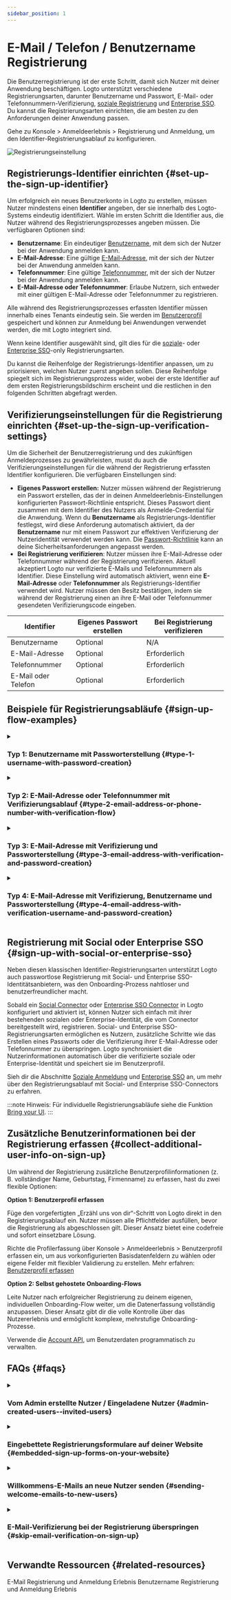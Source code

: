 ```yaml
---
sidebar_position: 1
---
```


# E-Mail / Telefon / Benutzername Registrierung

Die Benutzerregistrierung ist der erste Schritt, damit sich Nutzer mit deiner Anwendung beschäftigen. Logto unterstützt verschiedene Registrierungsarten, darunter Benutzername und Passwort, E-Mail- oder Telefonnummern-Verifizierung, [soziale Registrierung](/end-user-flows/sign-up-and-sign-in/social-sign-in) und [Enterprise SSO](/end-user-flows/enterprise-sso). Du kannst die Registrierungsarten einrichten, die am besten zu den Anforderungen deiner Anwendung passen.

Gehe zu <CloudLink to="/sign-in-experience/sign-up-and-sign-in">Konsole > Anmeldeerlebnis > Registrierung und Anmeldung</CloudLink>, um den Identifier-Registrierungsablauf zu konfigurieren.

<img src="/img/assets/sign-in-experience-sign-up.png" alt="Registrierungseinstellung" />

## Registrierungs-Identifier einrichten \{#set-up-the-sign-up-identifier}

Um erfolgreich ein neues Benutzerkonto in Logto zu erstellen, müssen Nutzer mindestens einen **Identifier** angeben, der sie innerhalb des Logto-Systems eindeutig identifiziert. Wähle im ersten Schritt die Identifier aus, die Nutzer während des Registrierungsprozesses angeben müssen. Die verfügbaren Optionen sind:

- **Benutzername**: Ein eindeutiger [Benutzername](/user-management/user-data#username), mit dem sich der Nutzer bei der Anwendung anmelden kann.
- **E-Mail-Adresse**: Eine gültige [E-Mail-Adresse](/user-management/user-data#primary_email), mit der sich der Nutzer bei der Anwendung anmelden kann.
- **Telefonnummer**: Eine gültige [Telefonnummer](/user-management/user-data#primary_phone), mit der sich der Nutzer bei der Anwendung anmelden kann.
- **E-Mail-Adresse oder Telefonnummer**: Erlaube Nutzern, sich entweder mit einer gültigen E-Mail-Adresse oder Telefonnummer zu registrieren.

Alle während des Registrierungsprozesses erfassten Identifier müssen innerhalb eines Tenants eindeutig sein. Sie werden im [Benutzerprofil](/user-management/user-data#user-profile) gespeichert und können zur Anmeldung bei Anwendungen verwendet werden, die mit Logto integriert sind.

Wenn keine Identifier ausgewählt sind, gilt dies für die [soziale](/end-user-flows/sign-up-and-sign-in/social-sign-in)- oder [Enterprise SSO](/end-user-flows/enterprise-sso)-only Registrierungsarten.

Du kannst die Reihenfolge der Registrierungs-Identifier anpassen, um zu priorisieren, welchen Nutzer zuerst angeben sollen. Diese Reihenfolge spiegelt sich im Registrierungsprozess wider, wobei der erste Identifier auf dem ersten Registrierungsbildschirm erscheint und die restlichen in den folgenden Schritten abgefragt werden.

## Verifizierungseinstellungen für die Registrierung einrichten \{#set-up-the-sign-up-verification-settings}

Um die Sicherheit der Benutzerregistrierung und des zukünftigen Anmeldeprozesses zu gewährleisten, musst du auch die Verifizierungseinstellungen für die während der Registrierung erfassten Identifier konfigurieren. Die verfügbaren Einstellungen sind:

- **Eigenes Passwort erstellen:** Nutzer müssen während der Registrierung ein Passwort erstellen, das der in deinen Anmeldeerlebnis-Einstellungen konfigurierten Passwort-Richtlinie entspricht. Dieses Passwort dient zusammen mit dem Identifier des Nutzers als Anmelde-Credential für die Anwendung. Wenn du **Benutzername** als Registrierungs-Identifier festlegst, wird diese Anforderung automatisch aktiviert, da der **Benutzername** nur mit einem Passwort zur effektiven Verifizierung der Nutzeridentität verwendet werden kann. Die [Passwort-Richtlinie](/security/password-policy) kann an deine Sicherheitsanforderungen angepasst werden.
- **Bei Registrierung verifizieren**: Nutzer müssen ihre E-Mail-Adresse oder Telefonnummer während der Registrierung verifizieren. Aktuell akzeptiert Logto nur verifizierte E-Mails und Telefonnummern als Identifier. Diese Einstellung wird automatisch aktiviert, wenn eine **E-Mail-Adresse** oder **Telefonnummer** als Registrierungs-Identifier verwendet wird. Nutzer müssen den Besitz bestätigen, indem sie während der Registrierung einen an ihre E-Mail oder Telefonnummer gesendeten Verifizierungscode eingeben.

| Identifier          | Eigenes Passwort erstellen | Bei Registrierung verifizieren |
| ------------------- | -------------------------- | ------------------------------ |
| Benutzername        | Optional                   | N/A                            |
| E-Mail-Adresse      | Optional                   | Erforderlich                   |
| Telefonnummer       | Optional                   | Erforderlich                   |
| E-Mail oder Telefon | Optional                   | Erforderlich                   |

## Beispiele für Registrierungsabläufe \{#sign-up-flow-examples}

<details>
  <summary>

### Typ 1: Benutzername mit Passworterstellung \{#type-1-username-with-password-creation}

</summary>

Wähle den **Benutzernamen** als Registrierungs-Identifier. Eigenes Passwort erstellen ist automatisch aktiviert.

<img
  src="/img/assets/sign-up-username-password.png"
  alt="Benutzername und Passwort Registrierung"
/>

</details>

<details>
  <summary>

### Typ 2: E-Mail-Adresse oder Telefonnummer mit Verifizierungsablauf \{#type-2-email-address-or-phone-number-with-verification-flow}

</summary>

Wähle **E-Mail-Adresse oder Telefonnummer** als Registrierungs-Identifier. **Bei Registrierung verifizieren** ist zwingend aktiviert.

<img
  src="/img/assets/sign-up-email-verification.png"
  alt="E-Mail oder Telefonnummer Registrierung mit Verifizierung"
/>

</details>

<details>
  <summary>

### Typ 3: E-Mail-Adresse mit Verifizierung und Passworterstellung \{#type-3-email-address-with-verification-and-password-creation}

</summary>

Wähle die **E-Mail-Adresse** als Registrierungs-Identifier. **Bei Registrierung verifizieren** ist zwingend aktiviert. Aktiviere **Eigenes Passwort erstellen**, um Nutzer während der Registrierung zur Passworterstellung zu verpflichten. (Gilt analog für den Telefonnummer-Registrierungsablauf)

<img
  src="/img/assets/sign-up-email-password.png"
  alt="E-Mail Registrierung mit Verifizierung und Passworterstellung"
/>

</details>

<details>
  <summary>

### Typ 4: E-Mail-Adresse mit Verifizierung, Benutzername und Passworterstellung \{#type-4-email-address-with-verification-username-and-password-creation}

</summary>

Wähle **E-Mail-Adresse** und **Benutzername** als Registrierungs-Identifier. **Bei Registrierung verifizieren** ist zwingend aktiviert. Aktiviere **Eigenes Passwort erstellen**, um Nutzer während der Registrierung zur Passworterstellung zu verpflichten.

<img
  src="/img/assets/sign-up-email-username-password.png"
  alt="E-Mail und Benutzername Registrierung mit Verifizierung und Passworterstellung"
/>

</details>

## Registrierung mit Social oder Enterprise SSO \{#sign-up-with-social-or-enterprise-sso}

Neben diesen klassischen Identifier-Registrierungsarten unterstützt Logto auch passwortlose Registrierung mit Social- und Enterprise SSO-Identitätsanbietern, was den Onboarding-Prozess nahtloser und benutzerfreundlicher macht.

Sobald ein [Social Connector](/connectors/social-connectors) oder [Enterprise SSO Connector](/connectors/enterprise-connectors) in Logto konfiguriert und aktiviert ist, können Nutzer sich einfach mit ihrer bestehenden sozialen oder Enterprise-Identität, die vom Connector bereitgestellt wird, registrieren. Social- und Enterprise SSO-Registrierungsarten ermöglichen es Nutzern, zusätzliche Schritte wie das Erstellen eines Passworts oder die Verifizierung ihrer E-Mail-Adresse oder Telefonnummer zu überspringen. Logto synchronisiert die Nutzerinformationen automatisch über die verifizierte soziale oder Enterprise-Identität und speichert sie im Benutzerprofil.

Sieh dir die Abschnitte [Soziale Anmeldung](/end-user-flows/sign-up-and-sign-in/social-sign-in/) und [Enterprise SSO](/end-user-flows/enterprise-sso/) an, um mehr über den Registrierungsablauf mit Social- und Enterprise SSO-Connectors zu erfahren.

:::note
Hinweis: Für individuelle Registrierungsabläufe siehe die Funktion [Bring your UI](/customization/bring-your-ui/).
:::

## Zusätzliche Benutzerinformationen bei der Registrierung erfassen \{#collect-additional-user-info-on-sign-up}

Um während der Registrierung zusätzliche Benutzerprofilinformationen (z. B. vollständiger Name, Geburtstag, Firmenname) zu erfassen, hast du zwei flexible Optionen:

**Option 1: Benutzerprofil erfassen**

Füge den vorgefertigten „Erzähl uns von dir“-Schritt von Logto direkt in den Registrierungsablauf ein. Nutzer müssen alle Pflichtfelder ausfüllen, bevor die Registrierung als abgeschlossen gilt. Dieser Ansatz bietet eine codefreie und sofort einsetzbare Lösung.

Richte die Profilerfassung über <CloudLink to="/sign-in-experience/collect-user-profile">Konsole > Anmeldeerlebnis > Benutzerprofil erfassen</CloudLink> ein, um aus vorkonfigurierten Basisdatenfeldern zu wählen oder eigene Felder mit flexibler Validierung zu erstellen. Mehr erfahren: [Benutzerprofil erfassen](/end-user-flows/collect-user-profile)

**Option 2: Selbst gehostete Onboarding-Flows**

Leite Nutzer nach erfolgreicher Registrierung zu deinem eigenen, individuellen Onboarding-Flow weiter, um die Datenerfassung vollständig anzupassen. Dieser Ansatz gibt dir die volle Kontrolle über das Nutzererlebnis und ermöglicht komplexe, mehrstufige Onboarding-Prozesse.

Verwende die [Account API](/end-user-flows/account-settings/by-account-api), um Benutzerdaten programmatisch zu verwalten.

## FAQs \{#faqs}

<details>
  <summary>

### Vom Admin erstellte Nutzer / Eingeladene Nutzer \{#admin-created-users--invited-users}

</summary>

Erfahre, wie du den [Einladung-Only-Registrierungsablauf](/end-user-flows/sign-up-and-sign-in/disable-user-registration/#implement-an-invitation-only-sign-up-flow) implementierst.

</details>

<details>
  <summary>

### Eingebettete Registrierungsformulare auf deiner Website \{#embedded-sign-up-forms-on-your-website}

</summary>
  
Logto unterstützt derzeit keine Headless API für Anmeldung und Registrierung. Du kannst die Funktion [Bring your UI](/customization/bring-your-ui/) nutzen, um dein eigenes Registrierungsformular bei Logto hochzuladen oder die Anmeldeparameter verwenden, um Nutzerinformationen von deiner Website an Logto zu übergeben. Mehr zur Identifier-Übertragung findest du unter [Authentifizierungsparameter](/end-user-flows/authentication-parameters/).

</details>

<details>
  <summary>

### Willkommens-E-Mails an neue Nutzer senden \{#sending-welcome-emails-to-new-users}

</summary>

Abonniere das `User.Created` Webhook-Event, um eine Willkommens-E-Mail an neue Nutzer zu senden. Mehr zu [Webhook-Events](/developers/webhooks/webhooks-events/#data-mutation-hook-events).

</details>

<details>
  <summary>

### E-Mail-Verifizierung bei der Registrierung überspringen \{#skip-email-verification-on-sign-up}

</summary>

Derzeit unterstützt Logto nur verifizierte E-Mails und Telefonnummern als Identifier. Der Verifizierungsprozess ist erforderlich, um die Sicherheit und den Besitz des Nutzer-Identifiers zu gewährleisten.
Die Unterstützung für nicht verifizierte E-Mails oder Telefonnummern steht auf unserer [Roadmap](https://feedback.logto.io/roadmap). Bleib dran für Updates!

</details>

## Verwandte Ressourcen \{#related-resources}

<Url href="https://www.youtube.com/watch?v=64rBXpWbScc">
  E-Mail Registrierung und Anmeldung Erlebnis
</Url>

<Url href="https://www.youtube.com/watch?v=chQxCJX6e6w">
  Benutzername Registrierung und Anmeldung Erlebnis
</Url>

